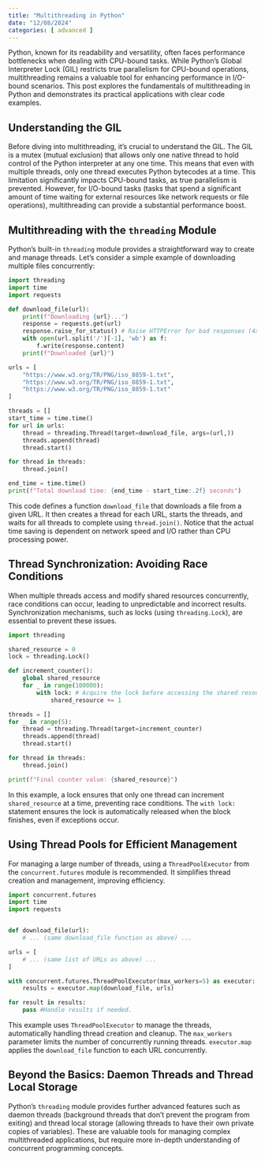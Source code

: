 ```yaml
---
title: "Multithreading in Python"
date: "12/08/2024"
categories: [ advanced ]
---
```



Python, known for its readability and versatility, often faces performance bottlenecks when dealing with CPU-bound tasks. While Python's Global Interpreter Lock (GIL) restricts true parallelism for CPU-bound operations, multithreading remains a valuable tool for enhancing performance in I/O-bound scenarios.  This post explores the fundamentals of multithreading in Python and demonstrates its practical applications with clear code examples.

## Understanding the GIL

Before diving into multithreading, it's crucial to understand the GIL. The GIL is a mutex (mutual exclusion) that allows only one native thread to hold control of the Python interpreter at any one time. This means that even with multiple threads, only one thread executes Python bytecodes at a time.  This limitation significantly impacts CPU-bound tasks, as true parallelism is prevented.  However, for I/O-bound tasks (tasks that spend a significant amount of time waiting for external resources like network requests or file operations), multithreading can provide a substantial performance boost.

## Multithreading with the `threading` Module

Python's built-in `threading` module provides a straightforward way to create and manage threads. Let's consider a simple example of downloading multiple files concurrently:


```python
import threading
import time
import requests

def download_file(url):
    print(f"Downloading {url}...")
    response = requests.get(url)
    response.raise_for_status() # Raise HTTPError for bad responses (4xx or 5xx)
    with open(url.split('/')[-1], 'wb') as f:
        f.write(response.content)
    print(f"Downloaded {url}")

urls = [
    "https://www.w3.org/TR/PNG/iso_8859-1.txt",
    "https://www.w3.org/TR/PNG/iso_8859-1.txt",
    "https://www.w3.org/TR/PNG/iso_8859-1.txt"
]

threads = []
start_time = time.time()
for url in urls:
    thread = threading.Thread(target=download_file, args=(url,))
    threads.append(thread)
    thread.start()

for thread in threads:
    thread.join()

end_time = time.time()
print(f"Total download time: {end_time - start_time:.2f} seconds")

```

This code defines a function `download_file` that downloads a file from a given URL. It then creates a thread for each URL, starts the threads, and waits for all threads to complete using `thread.join()`.  Notice that the actual time saving is dependent on network speed and I/O rather than CPU processing power.


##  Thread Synchronization: Avoiding Race Conditions

When multiple threads access and modify shared resources concurrently, race conditions can occur, leading to unpredictable and incorrect results.  Synchronization mechanisms, such as locks (using `threading.Lock`), are essential to prevent these issues.

```python
import threading

shared_resource = 0
lock = threading.Lock()

def increment_counter():
    global shared_resource
    for _ in range(100000):
        with lock: # Acquire the lock before accessing the shared resource
            shared_resource += 1

threads = []
for _ in range(5):
    thread = threading.Thread(target=increment_counter)
    threads.append(thread)
    thread.start()

for thread in threads:
    thread.join()

print(f"Final counter value: {shared_resource}")
```

In this example, a lock ensures that only one thread can increment `shared_resource` at a time, preventing race conditions.  The `with lock:` statement ensures the lock is automatically released when the block finishes, even if exceptions occur.


##  Using Thread Pools for Efficient Management

For managing a large number of threads, using a `ThreadPoolExecutor` from the `concurrent.futures` module is recommended.  It simplifies thread creation and management, improving efficiency.


```python
import concurrent.futures
import time
import requests


def download_file(url):
    # ... (same download_file function as above) ...

urls = [
    # ... (same list of URLs as above) ...
]

with concurrent.futures.ThreadPoolExecutor(max_workers=5) as executor:
    results = executor.map(download_file, urls)

for result in results:
    pass #Handle results if needed.

```

This example uses `ThreadPoolExecutor` to manage the threads, automatically handling thread creation and cleanup. The `max_workers` parameter limits the number of concurrently running threads.  `executor.map` applies the `download_file` function to each URL concurrently.


## Beyond the Basics: Daemon Threads and Thread Local Storage


Python's `threading` module provides further advanced features such as daemon threads (background threads that don't prevent the program from exiting) and thread local storage (allowing threads to have their own private copies of variables). These are valuable tools for managing complex multithreaded applications, but require more in-depth understanding of concurrent programming concepts.

